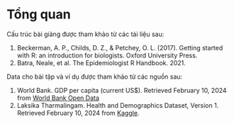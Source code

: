 # Tổng quan {.unnumbered}

Cấu trúc bài giảng được tham khảo từ các tài liệu sau:

1. Beckerman, A. P., Childs, D. Z., & Petchey, O. L. (2017). Getting started with R: an introduction for biologists. Oxford University Press.
2. Batra, Neale, et al. The Epidemiologist R Handbook. 2021.

Data cho bài tập và ví dụ được tham khảo từ các nguồn sau:

1. World Bank. GDP per capita (current US$). Retrieved February 10, 2024 from [World Bank Open Data](https://data.worldbank.org/indicator/NY.GDP.PCAP.CD)
2. Laksika Tharmalingam. Health and Demographics Dataset, Version 1. Retrieved February 10, 2024 from [Kaggle](https://www.kaggle.com/datasets/uom190346a/health-and-demographics-dataset).